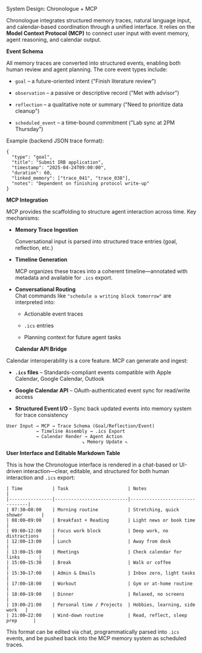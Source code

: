 System Design: Chronologue + MCP 

Chronologue integrates structured memory traces, natural language input, and calendar-based coordination through a unified interface. It relies on the **Model Context Protocol (MCP)** to connect user input with event memory, agent reasoning, and calendar output.

**Event Schema**

All memory traces are converted into structured events, enabling both human review and agent planning. The core event types include:

- `goal` – a future-oriented intent ("Finish literature review")
    
- `observation` – a passive or descriptive record ("Met with advisor")
    
- `reflection` – a qualitative note or summary ("Need to prioritize data cleanup")
    
- `scheduled_event` – a time-bound commitment ("Lab sync at 2PM Thursday")
    
Example (backend JSON trace format):

```
{
  "type": "goal",
  "title": "Submit IRB application",
  "timestamp": "2025-04-24T09:00:00",
  "duration": 60,
  "linked_memory": ["trace_041", "trace_038"],
  "notes": "Dependent on finishing protocol write-up"
}
```

**MCP Integration**

MCP provides the scaffolding to structure agent interaction across time. Key mechanisms:

- **Memory Trace Ingestion**  

    Conversational input is parsed into structured trace entries (goal, reflection, etc.)
    
- **Timeline Generation**  

    MCP organizes these traces into a coherent timeline—annotated with metadata and available for `.ics` export.
    
- **Conversational Routing**  
    Chat commands like `"schedule a writing block tomorrow"` are interpreted into:
    
    - Actionable event traces
        
    - `.ics` entries
        
    - Planning context for future agent tasks



    **Calendar API Bridge**

Calendar interoperability is a core feature. MCP can generate and ingest:

- **`.ics` files** – Standards-compliant events compatible with Apple Calendar, Google Calendar, Outlook
    
- **Google Calendar API** – OAuth-authenticated event sync for read/write access
    
- **Structured Event I/O** – Sync back updated events into memory system for trace consistency

```
User Input → MCP → Trace Schema (Goal/Reflection/Event)
           → Timeline Assembly → .ics Export
           → Calendar Render → Agent Action
                            ↘ Memory Update ↖
```

**User Interface and Editable Markdown Table**

This is how the Chronologue interface is rendered in a chat-based or UI-driven interaction—clear, editable, and structured for both human interaction and `.ics` export:


```
| Time           | Task                      | Notes                          |
|----------------|---------------------------|--------------------------------|
| 07:30–08:00    | Morning routine           | Stretching, quick shower       |
| 08:00–09:00    | Breakfast + Reading       | Light news or book time        |
| 09:00–12:00    | Focus work block          | Deep work, no distractions     |
| 12:00–13:00    | Lunch                     | Away from desk                 |
| 13:00–15:00    | Meetings                  | Check calendar for links       |
| 15:00–15:30    | Break                     | Walk or coffee                 |
| 15:30–17:00    | Admin & Emails            | Inbox zero, light tasks        |
| 17:00–18:00    | Workout                   | Gym or at-home routine         |
| 18:00–19:00    | Dinner                    | Relaxed, no screens            |
| 19:00–21:00    | Personal time / Projects  | Hobbies, learning, side work   |
| 21:00–22:00    | Wind-down routine         | Read, reflect, sleep prep      |
```

This format can be edited via chat, programmatically parsed into `.ics` events, and be pushed back into the MCP memory system as scheduled traces.
